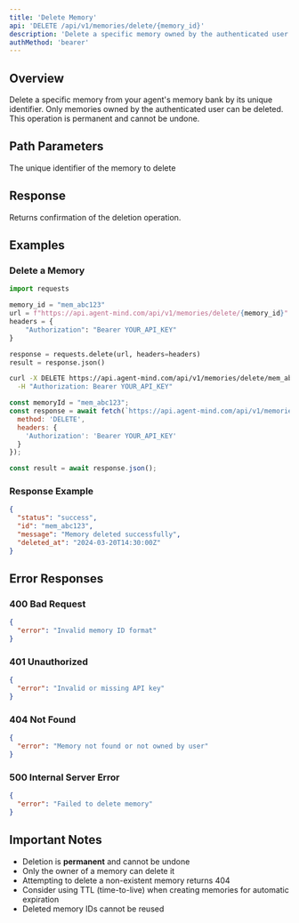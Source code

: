 ```yaml
---
title: 'Delete Memory'
api: 'DELETE /api/v1/memories/delete/{memory_id}'
description: 'Delete a specific memory owned by the authenticated user'
authMethod: 'bearer'
---
```


## Overview

Delete a specific memory from your agent's memory bank by its unique identifier. Only memories owned by the authenticated user can be deleted. This operation is permanent and cannot be undone.

## Path Parameters

<ParamField path="memory_id" type="string" required>
  The unique identifier of the memory to delete
</ParamField>

## Response

Returns confirmation of the deletion operation.

## Examples

### Delete a Memory

<CodeGroup>

```python Python
import requests

memory_id = "mem_abc123"
url = f"https://api.agent-mind.com/api/v1/memories/delete/{memory_id}"
headers = {
    "Authorization": "Bearer YOUR_API_KEY"
}

response = requests.delete(url, headers=headers)
result = response.json()
```

```bash cURL
curl -X DELETE https://api.agent-mind.com/api/v1/memories/delete/mem_abc123 \
  -H "Authorization: Bearer YOUR_API_KEY"
```

```javascript JavaScript
const memoryId = "mem_abc123";
const response = await fetch(`https://api.agent-mind.com/api/v1/memories/delete/${memoryId}`, {
  method: 'DELETE',
  headers: {
    'Authorization': 'Bearer YOUR_API_KEY'
  }
});

const result = await response.json();
```

</CodeGroup>

### Response Example

```json
{
  "status": "success",
  "id": "mem_abc123",
  "message": "Memory deleted successfully",
  "deleted_at": "2024-03-20T14:30:00Z"
}
```

## Error Responses

### 400 Bad Request

```json
{
  "error": "Invalid memory ID format"
}
```

### 401 Unauthorized

```json
{
  "error": "Invalid or missing API key"
}
```

### 404 Not Found

```json
{
  "error": "Memory not found or not owned by user"
}
```

### 500 Internal Server Error

```json
{
  "error": "Failed to delete memory"
}
```

## Important Notes

- Deletion is **permanent** and cannot be undone
- Only the owner of a memory can delete it
- Attempting to delete a non-existent memory returns 404
- Consider using TTL (time-to-live) when creating memories for automatic expiration
- Deleted memory IDs cannot be reused